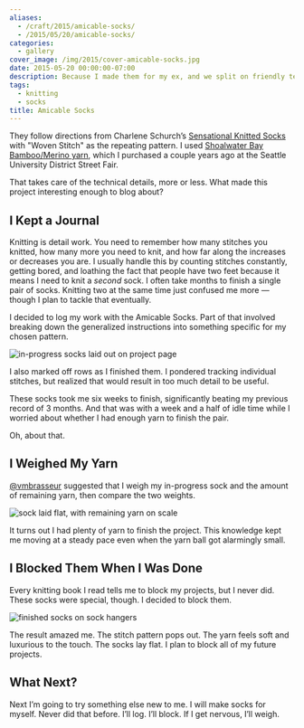 ```yaml
---
aliases:
  - /craft/2015/amicable-socks/
  - /2015/05/20/amicable-socks/
categories:
  - gallery
cover_image: /img/2015/cover-amicable-socks.jpg
date: 2015-05-20 00:00:00-07:00
description: Because I made them for my ex, and we split on friendly terms
tags:
  - knitting
  - socks
title: Amicable Socks
---
```


They follow directions from Charlene Schurch’s [Sensational Knitted
Socks](https://www.goodreads.com/book/show/399836.Sensational_Knitted_Socks)
with "Woven Stitch" as the repeating pattern. I used [Shoalwater Bay
Bamboo/Merino yarn](http://shoalwaterbayyarn.com/bamboo.html), which I
purchased a couple years ago at the Seattle University District Street
Fair.

That takes care of the technical details, more or less. What made this
project interesting enough to blog about?

I Kept a Journal
----------------

Knitting is detail work. You need to remember how many stitches you
knitted, how many more you need to knit, and how far along the increases
or decreases you are. I usually handle this by counting stitches
constantly, getting bored, and loathing the fact that people have two
feet because it means I need to knit a *second* sock. I often take
months to finish a single pair of socks. Knitting two at the same time
just confused me more — though I plan to tackle that eventually.

I decided to log my work with the Amicable Socks. Part of that involved
breaking down the generalized instructions into something specific for
my chosen pattern.

![in-progress socks laid out on project page](@img/2015/amicable-socks-logged.jpg "I knew I'd find a use for my Moleskine eventually")

I also marked off rows as I finished them. I pondered tracking
individual stitches, but realized that would result in too much detail
to be useful.

These socks took me six weeks to finish, significantly beating my
previous record of 3 months. And that was with a week and a half of idle
time while I worried about whether I had enough yarn to finish the pair.

Oh, about that.

I Weighed My Yarn
-----------------

[@vmbrasseur](https://twitter.com/vmbrasseur) suggested that I weigh my
in-progress sock and the amount of remaining yarn, then compare the two
weights.

![sock laid flat, with remaining yarn on scale](@img/2015/amicable-socks-weighed.jpg "The sock weighed 1.3 ounces")

It turns out I had plenty of yarn to finish the project. This knowledge
kept me moving at a steady pace even when the yarn ball got alarmingly
small.

I Blocked Them When I Was Done
------------------------------

Every knitting book I read tells me to block my projects, but I never
did. These socks were special, though. I decided to block them.

![finished socks on sock hangers](@img/2015/amicable-socks-blocked.jpg "The important thing is the blocking, not me going crazy with filters.")

The result amazed me. The stitch pattern pops out. The yarn feels soft
and luxurious to the touch. The socks lay flat. I plan to block all of
my future projects.

What Next?
----------

Next I’m going to try something else new to me. I will make socks for
myself. Never did that before. I’ll log. I’ll block. If I get nervous,
I’ll weigh.
